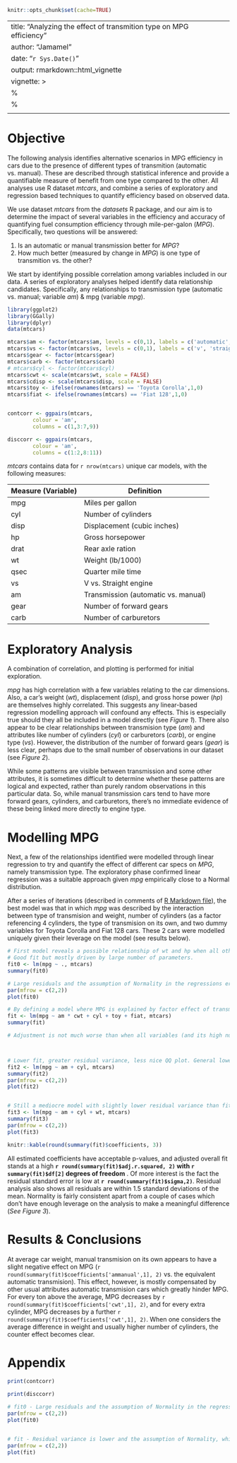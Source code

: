 ```r
knitr::opts_chunk$set(cache=TRUE)
```

---
title: "Analyzing the effect of transmition type on MPG efficiency"
author: "Jamamel"
date: "`r Sys.Date()`"
output: rmarkdown::html_vignette
vignette: >
  %\VignetteIndexEntry{MotorTrendMPG}
  %\VignetteEngine{knitr::rmarkdown}
  \usepackage[utf8]{inputenc}
---

# Objective

The following analysis identifies alternative scenarios in MPG efficiency in cars due to the presence of different types of transmition (automatic vs. manual). These are described through statistical inference and provide a quantifiable measure of benefit from one type compared to the other. All analyses use R dataset *mtcars*, and combine a series of exploratory and regression based techniques to quantify efficiency based on observed data.

We use dataset *mtcars* from the *datasets* R package, and our aim is to determine the impact of several variables in the efficiency and accuracy of quantifying fuel consumption efficiency through mile-per-galon (*MPG*). Specifically, two questions will be answered:

1. Is an automatic or manual transmission better for *MPG*?
2. How much better (measured by change in *MPG*) is one type of transmition vs. the other? 

We start by identifying possible correlation among variables included in our data. A series of exploratory analyses helped identify data relationship candidates. Specifically, any relationships to transmission type (automatic vs. manual; variable *am*) & mpg (variable *mpg*). 

```r
library(ggplot2)
library(GGally)
library(dplyr)
data(mtcars)

mtcars$am <- factor(mtcars$am, levels = c(0,1), labels = c('automatic', 'manual'))
mtcars$vs <- factor(mtcars$vs, levels = c(0,1), labels = c('v', 'straight'))
mtcars$gear <- factor(mtcars$gear)
mtcars$carb <- factor(mtcars$carb)
# mtcars$cyl <- factor(mtcars$cyl)
mtcars$cwt <- scale(mtcars$wt, scale = FALSE)
mtcars$cdisp <- scale(mtcars$disp, scale = FALSE)
mtcars$toy <- ifelse(rownames(mtcars) == 'Toyota Corolla',1,0)
mtcars$fiat <- ifelse(rownames(mtcars) == 'Fiat 128',1,0)


contcorr <- ggpairs(mtcars,
        colour = 'am',
        columns = c(1,3:7,9))

disccorr <- ggpairs(mtcars,
        colour = 'am',
        columns = c(1:2,8:11))
```

*mtcars* contains data for `r nrow(mtcars)` unique car models, with the following measures:

Measure (Variable) | Definition
- | -
mpg | Miles per gallon
cyl | Number of cylinders
disp | Displacement (cubic inches)
hp | Gross horsepower
drat | Rear axle ration
wt | Weight (lb/1000)
qsec | Quarter mile time
vs | V vs. Straight engine
am | Transmission (automatic vs. manual)
gear | Number of forward gears
carb | Number of carburetors

# Exploratory Analysis

A combination of correlation, and plotting is performed for initial exploration.

*mpg* has high correlation with a few variables relating to the car dimensions. Also, a car's weight (*wt*), displacement (*disp*), and gross horse power (*hp*) are themselves highly correlated. This suggests any linear-based regression modelling approach will confound any effects. This is especially true should they all be included in a model directly (see *Figure 1*). There also appear to be clear relationships between transmision type (*am*) and attributes like number of cylinders (*cyl*) or carburetors (*carb*), or engine type (*vs*). However, the distribution of the number of forward gears (*gear*) is less clear, perhaps due to the small number of observations in our dataset (see *Figure 2*).

While some patterns are visible between transmission and some other attributes, it is sometimes difficult to determine whether these patterns are logical and expected, rather than purely random observations in this particular data. So, while manual transmission cars tend to have more forward gears, cylinders, and carburetors, there's no immediate evidence of these being linked more directly to engine type.

# Modelling MPG

Next, a few of the relationships identified were modelled through linear regression to try and quantify the effect of different car specs on *MPG*, namely transmission type. The exploratory phase confirmed linear regression was a suitable approach given *mpg* empirically close to a Normal distribution.

After a series of iterations (described in comments of [R Markdown file](https://github.com/Jamamel/MotorTrendMPG/blob/master/R/MotorTrendMPG.R)), the best model was that in which *mpg* was described by the interaction between type of transmision and weight, number of cylinders (as a factor referencing 4 cylinders, the type of transmision on its own, and two dummy variables for Toyota Corolla and Fiat 128 cars. These 2 cars were modelled uniquely given their leverage on the model (see results below). 

```r
# First model reveals a possible relationship of wt and hp when all other effects present. 
# Good fit but mostly driven by large number of parameters. 
fit0 <- lm(mpg ~ ., mtcars)
summary(fit0)

# Large residuals and the assumption of Normality in the regressions error terms appears not to be accurate.
par(mfrow = c(2,2))
plot(fit0)

# By defining a model where MPG is explained by factor effect of transmition type and weight along with their interaction. Number of cylinders is also introduced as factor.
fit <- lm(mpg ~ am * cwt + cyl + toy + fiat, mtcars)
summary(fit)

# Adjustment is not much worse than when all variables (and its high number of parameters) were used. In addition, all coefficients have low enough standard errors to be acceptable for the author (especially given the low sample size given the complex relationships present and the limitation of tools allowed in this exercise). 



# Lower fit, greater residual variance, less nice QQ plot. General lower accuracy observed.
fit2 <- lm(mpg ~ am + cyl, mtcars)
summary(fit2)
par(mfrow = c(2,2))
plot(fit2)


# Still a mediocre model with slightly lower residual variance than fit2. The rogue group of cars is larger, meaning we don't describe enough patterns with as much consistency.
fit3 <- lm(mpg ~ am + cyl + wt, mtcars)
summary(fit3)
par(mfrow = c(2,2))
plot(fit3)

```

```r
knitr::kable(round(summary(fit)$coefficients, 3))
```

All estimated coefficients have acceptable p-values, and adjusted overall fit stands at a high **`r round(summary(fit)$adj.r.squared, 2)` with `r summary(fit)$df[2]` degrees of freedom** . Of more interest is the fact the residual standard error is low at **`r round(summary(fit)$sigma,2)`**. Residual analysis also shows all residuals are within 1.5 standard deviations of the mean. Normality is fairly consistent apart from a couple of cases which don't have enough leverage on the analysis to make a meaningful difference (*See Figure 3*).

# Results & Conclusions
 
At average car weight, manual transmision on its own appears to have a slight negative effect on MPG (`r round(summary(fit)$coefficients['ammanual',1], 2)` vs. the equivalent automatic transmision). This effect, however, is mostly compensated by other usual attributes automatic transmision cars which greatly hinder MPG. For every ton above the average, MPG decreases by `r round(summary(fit)$coefficients['cwt',1], 2)`, and for every extra cylinder, MPG decreases by a further `r round(summary(fit)$coefficients['cwt',1], 2)`. When one considers the average difference in weight and usually higher number of cylinders, the counter effect becomes clear. 

\newpage

# Appendix

```r
print(contcorr)
```

```r
print(disccorr)
```

```r
# fit0 - Large residuals and the assumption of Normality in the regressions error terms appears not to be accurate.
par(mfrow = c(2,2))
plot(fit0)


# fit - Residual variance is lower and the assumption of Normality, while not perfect, is better founded. Four cars have a similar patterns that aren't easily isolated with simple linear regression.  However, fit and parsimony of the model were deemed acceptable.
par(mfrow = c(2,2))
plot(fit)
```
